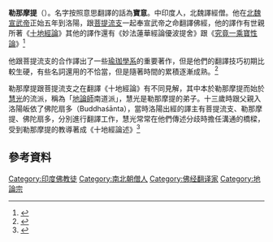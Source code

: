 '''勒那摩提'''（{{lang-sa|Ratnamati}}）。名字按照意思翻譯的話為'''寶意'''。中印度人，北魏譯經僧。他在[[魏宣武帝|北魏宣武帝]]正始五年到洛陽，跟[[菩提流支|菩提流支]]一起奉宣武帝之命翻譯佛經，他的譯作有世親所著《[[十地經論|十地經論]]》其他的譯作還有《妙法蓮華經論優波提舍》跟《[[究竟一乘寶性論|究竟一乘寶性論]]》<ref>{{Cite book|title=十地經論|last=魏常海釋|first=十地經論|publisher=佛光出版社|year=2000|isbn=9789575434472|location=台灣|pages=288}}</ref>

他跟菩提流支的合作譯出了一些[[瑜伽|瑜珈學系]]的重要著作，但是他們的翻譯技巧初期比較生硬，有些名詞還用的不恰當，但是隨著時間的累積逐漸成熟。<ref>{{Cite book|title=中國佛教人物與制度|last=呂澂|first=中國佛教人物與制度|publisher=彌勒出版社|year=1984|isbn=9785552040070|location=台北|pages=468}}</ref>

勒那摩提跟菩提流支之在翻譯《十地經論》有不同見解，其中本於勒那摩提而始於[[释慧光|慧光]]的流派，稱為「[[地論師|地論師]]南道派」，慧光是勒那摩提的弟子。十三歲時跟父親入洛陽皈依了佛陀扇多（Buddhaśānta），當時洛陽出經的譯主有菩提流支、勒那摩提、佛陀扇多，分別進行翻譯工作，慧光常常在他們傳述分歧時擔任溝通的橋樑，受到勒那摩提的教導著成《十地經論述》<ref>{{Cite book|edition=Chu ban|title=華嚴宗入門|url=https://www.worldcat.org/oclc/813879374|publisher=Dong da tu shu|date=min 91|location=Tai bei shi|isbn=957-19-2695-7|oclc=813879374|last=Liu, Guijie.|last2=劉貴傑.}}</ref>

== 參考資料 ==
{{reflist}}

{{人物小作品}}
[[Category:印度佛教徒|Category:印度佛教徒]]
[[Category:南北朝僧人|Category:南北朝僧人]]
[[Category:佛经翻译家|Category:佛经翻译家]]
[[Category:地論宗|Category:地論宗]]